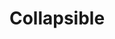 ---
title: Collapsible
description: ''
draft: true
repo: https://github.com
accessibility: https://github.com
---